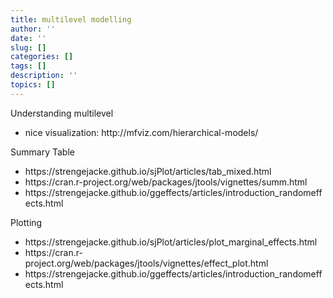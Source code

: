 ```yaml
---
title: multilevel modelling
author: ''
date: ''
slug: []
categories: []
tags: []
description: ''
topics: []
---
```


Understanding multilevel

- nice visualization: http://mfviz.com/hierarchical-models/

Summary Table

- https://strengejacke.github.io/sjPlot/articles/tab_mixed.html
- https://cran.r-project.org/web/packages/jtools/vignettes/summ.html
- https://strengejacke.github.io/ggeffects/articles/introduction_randomeffects.html

Plotting

- https://strengejacke.github.io/sjPlot/articles/plot_marginal_effects.html
- https://cran.r-project.org/web/packages/jtools/vignettes/effect_plot.html
- https://strengejacke.github.io/ggeffects/articles/introduction_randomeffects.html
